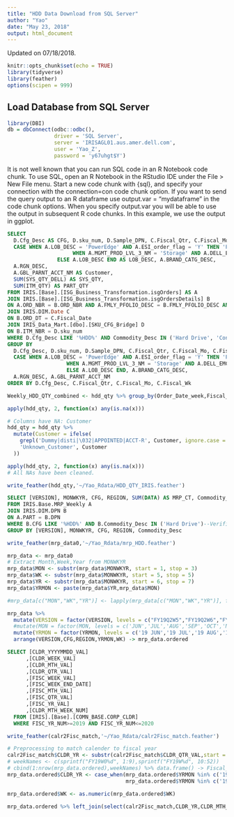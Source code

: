 ```yaml
---
title: "HDD Data Download from SQL Server"
author: "Yao"
date: "May 23, 2018"
output: html_document
---
```


Updated on 07/18/2018.

```r
knitr::opts_chunk$set(echo = TRUE)
library(tidyverse)
library(feather)
options(scipen = 999)
```

## Load Database from SQL Server

```r
library(DBI)
db = dbConnect(odbc::odbc(),
               driver = 'SQL Server',
               server = 'IRISAGL01.aus.amer.dell.com',
               user = 'Yao_Z',
               password = 'y67uhgt$Y')
```

It is not well known that you can run SQL code in an R Notebook code chunk. To use SQL, open an R Notebook in the RStudio IDE under the File > New File menu. Start a new code chunk with {sql}, and specify your connection with the connection=con code chunk option. If you want to send the query output to an R dataframe use output.var = "mydataframe" in the code chunk options. When you specify output.var you will be able to use the output in subsequent R code chunks. In this example, we use the output in ggplot.

```sql
SELECT 
  D.Cfg_Desc AS CFG, D.sku_num, D.Sample_DPN, C.Fiscal_Qtr, C.Fiscal_Mo, C.Fiscal_Wk, C.Fiscal_Wk_End_Date, C.Fiscal_Date, C.Fiscal_Yr, B.Order_Date_week, C.Fiscal_Mo_End_Date,  C.Fiscal_Qtr_End_Date,
  CASE WHEN A.LOB_DESC = 'PowerEdge' AND A.ESI_order_flag = 'Y' THEN 'PowerEdge - ESI'
                     WHEN A.MGMT_PROD_LVL_3_NM = 'Storage' AND A.DELL_EMC_ORDER_FLAG = 'DELL' THEN 'Storage - DELL'
                ELSE A.LOB_DESC END AS LOB_DESC, A.BRAND_CATG_DESC, 
  A.RGN_DESC,
  A.GBL_PARNT_ACCT_NM AS Customer, 
  SUM(SYS_QTY_DELL) AS SYS_QTY,
  SUM(ITM_QTY) AS PART_QTY
FROM IRIS.[Base].[ISG_Business_Transformation.isgOrders] AS A 
JOIN IRIS.[Base].[ISG_Business_Transformation.isgOrdersDetails] B
ON A.ORD_NBR = B.ORD_NBR AND A.FMLY_PFOLIO_DESC = B.FMLY_PFOLIO_DESC AND A.SRC_BU_ID = B.SRC_BU_ID
JOIN IRIS.DIM.Date C
ON B.ORD_DT = C.Fiscal_Date
JOIN IRIS_Data_Mart.[dbo].[SKU_CFG_Bridge] D
ON B.ITM_NBR = D.sku_num
WHERE D.Cfg_Desc LIKE '%HDD%' AND Commodity_Desc IN ('Hard Drive', 'Controller Cards/HBA') AND A.DELL_EMC_ORDER_FLAG = 'DELL' AND (A.LOB_DESC IN ('PowerEdge','Cloud Products') OR A.MGMT_PROD_LVL_3_NM = 'Storage') ---AND C.Fiscal_Yr >= 'FY16'
GROUP BY
  D.Cfg_Desc, D.sku_num, D.Sample_DPN, C.Fiscal_Qtr, C.Fiscal_Mo, C.Fiscal_Wk, C.Fiscal_Wk_End_Date, C.Fiscal_Date, C.Fiscal_Yr, B.Order_Date_week, C.Fiscal_Mo_End_Date,  C.Fiscal_Qtr_End_Date,
  CASE WHEN A.LOB_DESC = 'PowerEdge' AND A.ESI_order_flag = 'Y' THEN 'PowerEdge - ESI'
                   WHEN A.MGMT_PROD_LVL_3_NM = 'Storage' AND A.DELL_EMC_ORDER_FLAG = 'DELL' THEN 'Storage - DELL'
                   ELSE A.LOB_DESC END, A.BRAND_CATG_DESC, 
  A.RGN_DESC, A.GBL_PARNT_ACCT_NM
ORDER BY D.Cfg_Desc, C.Fiscal_Qtr, C.Fiscal_Mo, C.Fiscal_Wk
```


```r
Weekly_HDD_QTY_combined <- hdd_qty %>% group_by(Order_Date_week,Fiscal_Wk) %>% summarise(Fiscal_Wk_QTY=sum(PART_QTY))

apply(hdd_qty, 2, function(x) any(is.na(x)))

# Columns have NA: Customer
hdd_qty = hdd_qty %>% 
  mutate(Customer = ifelse(
    grepl('Dummy|disti|\032|APPOINTED|ACCT-R', Customer, ignore.case = T) | Customer == '' | is.na(Customer),
    'Unknown_Customer', Customer
  ))

apply(hdd_qty, 2, function(x) any(is.na(x)))
# All NAs have been cleaned.

write_feather(hdd_qty,'~/Yao_Rdata/HDD_QTY_IRIS.feather')
```


```sql
SELECT [VERSION], MONWKYR, CFG, REGION, SUM(DATA) AS MRP_CT, Commodity_Desc
FROM IRIS.Base.MRP_Weekly A
JOIN IRIS.DIM.DPN B 
ON A.PART = B.DPN
WHERE B.CFG LIKE '%HDD%' AND B.Commodity_Desc IN ('Hard Drive')--Verified with other restrictions. Good for now.
GROUP BY [VERSION], MONWKYR, CFG, REGION, Commodity_Desc
```

```r
write_feather(mrp_data0,'~/Yao_Rdata/mrp_HDD.feather')

mrp_data <- mrp_data0
# Extract Month,Week,Year from MONWKYR
mrp_data$MON <- substr(mrp_data$MONWKYR, start = 1, stop = 3)
mrp_data$WK <- substr(mrp_data$MONWKYR, start = 5, stop = 5)
mrp_data$YR <- substr(mrp_data$MONWKYR, start = 6, stop = 7)
mrp_data$YRMON <- paste(mrp_data$YR,mrp_data$MON)

#mrp_data[c("MON","WK","YR")] <- lapply(mrp_data[c("MON","WK","YR")], function(x) as.factor(as.character(x)))

mrp_data %>% 
  mutate(VERSION = factor(VERSION, levels = c("FY19Q2W5","FY19Q2W6","FY19Q2W7","FY19Q2W8","FY19Q2W9","FY19Q2W10"))) %>%
  #mutate(MON = factor(MON, levels = c('JUN','JUL','AUG','SEP','OCT','NOV','DEC','JAN','FEB','MAR','APR','MAY'))) %>%
  mutate(YRMON = factor(YRMON, levels = c('19 JUN','19 JUL','19 AUG','19 SEP','19 OCT','19 NOV','19 DEC','19 JAN','20 FEB','20 MAR','20 APR','20 MAY','20 JUN'))) %>%
  arrange(VERSION,CFG,REGION,YRMON,WK) -> mrp_data.ordered
```

```sql
SELECT [CLDR_YYYYMMDD_VAL]
      ,[CLDR_WEEK_VAL]
      ,[CLDR_MTH_VAL]
      ,[CLDR_QTR_VAL]
      ,[FISC_WEEK_VAL]
      ,[FISC_WEEK_END_DATE]
      ,[FISC_MTH_VAL]
      ,[FISC_QTR_VAL]
      ,[FISC_YR_VAL]
	  ,[CLDR_MTH_WEEK_NUM]
  FROM [IRIS].[Base].[COMN_BASE.CORP_CLDR]
  WHERE FISC_YR_NUM>=2019 AND FISC_YR_NUM<=2020
```

```r
write_feather(calr2Fisc_match,'~/Yao_Rdata/calr2Fisc_match.feather')

# Preprocessing to match calender to fiscal year
calr2Fisc_match$CLDR_YR <- substr(calr2Fisc_match$CLDR_QTR_VAL,start = 1,stop = 4) # Use the CLDR Year to merge
# weekNames <- c(sprintf("FY19W0%d", 1:9),sprintf("FY19W%d", 10:52))
# cbind(1:nrow(mrp_data.ordered),weekNames) %>% data.frame() -> Fiscal_wk # This does not work since some do not have 52 weeks.
mrp_data.ordered$CLDR_YR <- case_when(mrp_data.ordered$YRMON %in% c('19 JUN','19 JUL','19 AUG','19 SEP','19 OCT','19 NOV','19 DEC')~'2019',
                                      mrp_data.ordered$YRMON %in% c('19 JAN','20 FEB','20 MAR','20 APR','20 MAY','20 JUN')~'2020')

mrp_data.ordered$WK <- as.numeric(mrp_data.ordered$WK)

mrp_data.ordered %>% left_join(select(calr2Fisc_match,CLDR_YR,CLDR_MTH_VAL,CLDR_MTH_WEEK_NUM,FISC_YR_VAL,FISC_QTR_VAL,FISC_MTH_VAL,FISC_WEEK_VAL),by = c('CLDR_YR','MON'='CLDR_MTH_VAL','WK'='CLDR_MTH_WEEK_NUM')) %>% unique() -> mrp_data.wFiscal # FISC_WEEK_END_DATE,
```


